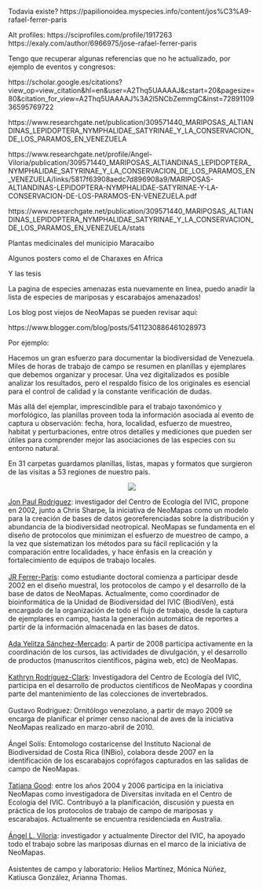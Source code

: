 Todavia existe?
https://papilionoidea.myspecies.info/content/jos%C3%A9-rafael-ferrer-paris

Alt profiles:
https://sciprofiles.com/profile/1917263
https://exaly.com/author/6966975/jose-rafael-ferrer-paris



Tengo que recuperar algunas referencias que no he actualizado, por ejemplo de eventos y congresos:

https://scholar.google.es/citations?view_op=view_citation&hl=en&user=A2Thq5UAAAAJ&cstart=20&pagesize=80&citation_for_view=A2Thq5UAAAAJ%3A2l5NCbZemmgC&inst=7289110936595769722

https://www.researchgate.net/publication/309571440_MARIPOSAS_ALTIANDINAS_LEPIDOPTERA_NYMPHALIDAE_SATYRINAE_Y_LA_CONSERVACION_DE_LOS_PARAMOS_EN_VENEZUELA

https://www.researchgate.net/profile/Angel-Viloria/publication/309571440_MARIPOSAS_ALTIANDINAS_LEPIDOPTERA_NYMPHALIDAE_SATYRINAE_Y_LA_CONSERVACION_DE_LOS_PARAMOS_EN_VENEZUELA/links/5817f63908aedc7d896908a9/MARIPOSAS-ALTIANDINAS-LEPIDOPTERA-NYMPHALIDAE-SATYRINAE-Y-LA-CONSERVACION-DE-LOS-PARAMOS-EN-VENEZUELA.pdf

https://www.researchgate.net/publication/309571440_MARIPOSAS_ALTIANDINAS_LEPIDOPTERA_NYMPHALIDAE_SATYRINAE_Y_LA_CONSERVACION_DE_LOS_PARAMOS_EN_VENEZUELA/stats

Plantas medicinales del municipio Maracaibo

Algunos posters como el de Charaxes en Africa

Y las tesis

La pagina de especies amenazas esta nuevamente en linea, puedo anadir la lista de especies de mariposas y escarabajos amenazados!


Los blog post viejos de NeoMapas se pueden revisar aqui:

https://www.blogger.com/blog/posts/5411230886461028973

Por ejemplo:

<p dir="ltr">Hacemos un gran esfuerzo para documentar la biodiversidad de Venezuela. Miles de horas de trabajo de campo se resumen en planillas y ejemplares que debemos organizar y procesar. Una vez digitalizados es posible analizar los resultados, pero el respaldo f&#237;sico de los originales es esencial para el control de calidad y la constante verificaci&#243;n de dudas. </p>
<p dir="ltr">M&#225;s all&#225; del ejemplar, imprescindible para el trabajo taxon&#243;mico y morfol&#243;gico, las planillas proveen toda la informaci&#243;n asociada al evento de captura u observaci&#243;n: fecha, hora, localidad, esfuerzo de muestreo,&nbsp; habitat y perturbaciones, entre otros detalles y mediciones que pueden ser &#250;tiles para comprender mejor las asociaciones de las especies con su entorno natural. </p>
<p dir="ltr">En 31 carpetas guardamos planillas, listas, mapas y formatos que surgieron de las visitas a 53 regiones de nuestro pa&#237;s. </p>
<div class="separator" style="clear: both; text-align: center;"> <a href="https://lh3.googleusercontent.com/-Xp6Irp403-Y/VxeD1m2Yc4I/AAAAAAAAERQ/d4FocQkkESw/s1600/20160420_082741.jpg" imageanchor="1" style="margin-left: 1em; margin-right: 1em;"> <img border="0" src="https://lh3.googleusercontent.com/-Xp6Irp403-Y/VxeD1m2Yc4I/AAAAAAAAERQ/d4FocQkkESw/s640/20160420_082741.jpg"> </a> </div>



<a href="http://www.ivic.gob.ve/ecologia/?mod=prs.php&amp;prsid=jonpaul&amp;nmbr=Jon+Paul+Rodr%26iacute%3Bguez">Jon Paul Rodríguez</a>: investigador del Centro de Ecología del IVIC, propone en 2002, junto  a Chris Sharpe, la iniciativa de NeoMapas como un modelo para la creación de bases de datos georeferenciadas sobre la distribución y abundancia de la biodiversidad neotropical. NeoMapas se fundamenta en el diseño de protocolos que minimizan el esfuerzo de muestreo de campo, a la vez que sistematizan los métodos para su fácil replicación y la comparación entre localidades, y hace énfasis en la creación y fortalecimiento de equipos de trabajo locales.<br /><br /><a href="http://www.ivic.gob.ve/ecologia/?mod=prs.php&amp;prsid=jferrer&amp;nmbr=Jos%26eacute%3B+Rafael+Ferrer+Paris">JR Ferrer-Paris</a>: como estudiante doctoral comienza a participar desde 2002 en el diseño muestral, los protocolos de campo y el desarrollo de la base de datos de NeoMapas. Actualmente, como coordinador de bioinformática de la Unidad de Biodiversidad del IVIC (BiodiVen), está encargado de la organización de todo el flujo de trabajo, desde la captura de ejemplares en campo, hasta la generación automática de reportes a partir de la información almacenada en las bases de datos.<br /><br /><a href="http://www.ivic.gob.ve/ecologia/?mod=prs.php&amp;prsid=asanchez&amp;nmbr=Ada+Yelitza+Sanchez+Mercado">Ada Yelitza Sánchez-Mercado</a>: A partir de 2008 participa activamente en la coordinación de los cursos, las actividades de divulgación, y el desarrollo de productos (manuscritos científicos, página web, etc) de NeoMapas.<br /><br /><a href="http://www.ivic.gob.ve/ecologia/?mod=prs.php&amp;prsid=kmrc&amp;nmbr=Kathryn+M.+Rodr%26iacute%3Bguez-Clark">Kathryn Rodríguez-Clark</a>: Investigadora del Centro de Ecología del IVIC, participa en el desarrollo de productos científicos de NeoMapas y coordina parte del mantenimiento de las colecciones de invertebrados.<br /><br />Gustavo Rodríguez: Ornitólogo venezolano, a partir de mayo 2009 se encarga de planificar el primer censo nacional de aves de la iniciativa NeoMapas realizado en marzo-abril de 2010.<br /><br />Ángel Solís: Entomologo costaricense del Instituto Nacional de Biodiversidad de Costa Rica (INBio), colabora desde 2007 en la identificación de los escarabajos coprófagos capturados en las salidas de campo de NeoMapas.<br /><br /><a href="http://www.coralcoe.org.au/research/tatjanagood.html">Tatjana Good</a>: entre los años 2004 y 2006 participa en la iniciativa NeoMapas como investigadora de Diversitas invitada en el Centro de Ecología del IVIC. Contribuyó a la planificación, discusión y puesta en práctica de los protocolos de trabajo de campo de mariposas y escarabajos. Actualmente se encuentra residenciada en Australia.<br /><a href="http://www.ivic.gob.ve/ecologia/?mod=prs.php&amp;prsid=aviloria&amp;nmbr=%26Aacute%3Bngel+L.+Viloria+P."><br />Ángel L. Viloria</a>: investigador y actualmente Director del IVIC, ha apoyado todo el trabajo sobre las mariposas diurnas en el marco de la iniciativa de NeoMapas.<br /><br />Asistentes de campo y laboratorio: Helios Martínez, Mónica Núñez, Katiusca González, Arianna Thomas.